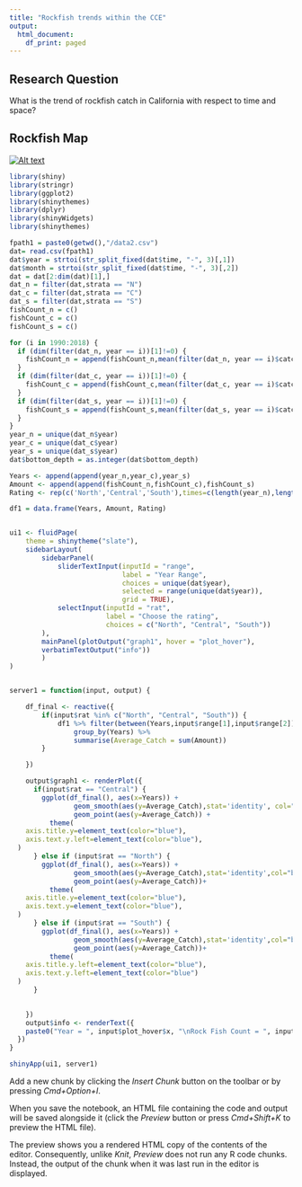 ```yaml
---
title: "Rockfish trends within the CCE"
output:
  html_document:
    df_print: paged
---
```


## Research Question
What is the trend of rockfish catch in California with respect to time and space?

## Rockfish Map
[![Alt text](map.png)](https://learnhub.maps.arcgis.com/apps/Embed/index.html?webmap=7e3194b768434ccc8df4716c52290d49&extent=-128.8645,31.9902,-112.0335,41.328&zoom=true&legendlayers=true&amp&previewImage=true&scale=true&disable_scroll=true&theme=light)


```r
library(shiny)
library(stringr)
library(ggplot2)
library(shinythemes)
library(dplyr)
library(shinyWidgets)
library(shinythemes)
```


```r
fpath1 = paste0(getwd(),"/data2.csv")
dat= read.csv(fpath1)
dat$year = strtoi(str_split_fixed(dat$time, "-", 3)[,1])
dat$month = strtoi(str_split_fixed(dat$time, "-", 3)[,2])
dat = dat[2:dim(dat)[1],]
dat_n = filter(dat,strata == "N")
dat_c = filter(dat,strata == "C")
dat_s = filter(dat,strata == "S")
fishCount_n = c()
fishCount_c = c()
fishCount_s = c()

for (i in 1990:2018) {
  if (dim(filter(dat_n, year == i))[1]!=0) {
    fishCount_n = append(fishCount_n,mean(filter(dat_n, year == i)$catch))
  }
  if (dim(filter(dat_c, year == i))[1]!=0) {
    fishCount_c = append(fishCount_c,mean(filter(dat_c, year == i)$catch))
  }
  if (dim(filter(dat_s, year == i))[1]!=0) {
    fishCount_s = append(fishCount_s,mean(filter(dat_s, year == i)$catch))
  }
}
year_n = unique(dat_n$year)
year_c = unique(dat_c$year)
year_s = unique(dat_s$year)
dat$bottom_depth = as.integer(dat$bottom_depth)
```


```r
Years <- append(append(year_n,year_c),year_s)
Amount <- append(append(fishCount_n,fishCount_c),fishCount_s)
Rating <- rep(c('North','Central','South'),times=c(length(year_n),length(year_c),length(year_s)))

df1 = data.frame(Years, Amount, Rating)


ui1 <- fluidPage(
    theme = shinytheme("slate"),
    sidebarLayout(
        sidebarPanel(
            sliderTextInput(inputId = "range", 
                            label = "Year Range", 
                            choices = unique(dat$year), 
                            selected = range(unique(dat$year)), 
                            grid = TRUE),
            selectInput(inputId = "rat",
                        label = "Choose the rating",
                        choices = c("North", "Central", "South"))
        ),
        mainPanel(plotOutput("graph1", hover = "plot_hover"),
        verbatimTextOutput("info"))
        )
)


server1 = function(input, output) {

    df_final <- reactive({
        if(input$rat %in% c("North", "Central", "South")) {
            df1 %>% filter(between(Years,input$range[1],input$range[2]), Rating == input$rat) %>% 
                group_by(Years) %>%
                summarise(Average_Catch = sum(Amount))
        }

    })

    output$graph1 <- renderPlot({
      if(input$rat == "Central") {
        ggplot(df_final(), aes(x=Years)) +
                geom_smooth(aes(y=Average_Catch),stat='identity', col="blue") + 
                geom_point(aes(y=Average_Catch)) +
          theme(
    axis.title.y=element_text(color="blue"),
    axis.text.y.left=element_text(color="blue"),
  )
      } else if (input$rat == "North") {
        ggplot(df_final(), aes(x=Years)) +
                geom_smooth(aes(y=Average_Catch),stat='identity',col="blue") +
                geom_point(aes(y=Average_Catch))+
          theme(
    axis.title.y=element_text(color="blue"),
    axis.text.y=element_text(color="blue"),
  )
      } else if (input$rat == "South") {
        ggplot(df_final(), aes(x=Years)) +
                geom_smooth(aes(y=Average_Catch),stat='identity',col="blue") +
                geom_point(aes(y=Average_Catch))+
          theme(
    axis.title.y.left=element_text(color="blue"),
    axis.text.y.left=element_text(color="blue")
  )
      }
        

    })
    output$info <- renderText({
    paste0("Year = ", input$plot_hover$x, "\nRock Fish Count = ", input$plot_hover$y)
  })
}

shinyApp(ui1, server1)
```


Add a new chunk by clicking the *Insert Chunk* button on the toolbar or by pressing *Cmd+Option+I*.

When you save the notebook, an HTML file containing the code and output will be saved alongside it (click the *Preview* button or press *Cmd+Shift+K* to preview the HTML file). 

The preview shows you a rendered HTML copy of the contents of the editor. Consequently, unlike *Knit*, *Preview* does not run any R code chunks. Instead, the output of the chunk when it was last run in the editor is displayed.